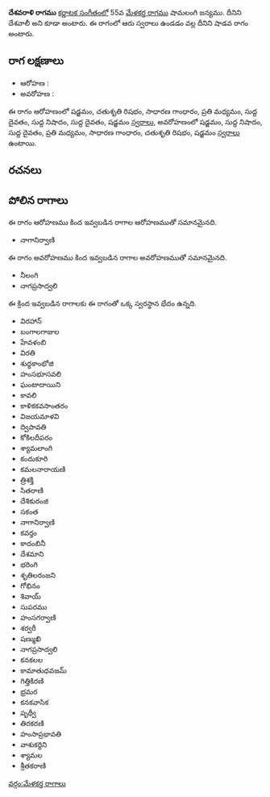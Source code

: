 {{Infobox ragam
	| name          	= దేశవరాళి
	| synonym	    	= దేశవాలీ
	| mela          	= 
	| chakra        	= 
	| janaka        	= 
	| type          	= శాడవ
	| arohanam      	= {{svaraC|S|R2|G2|M2|D1|N1|D1|S'}} 
	| avarohanam    	= {{svaraC|S'|N1|D1|M2|G2|R2|S}}
	| jeeva         	=
	| chhaya        	=
	| nyasa         	=
	| vishesha      	= 
	| equivalent  		= 
}}
{{కర్ణాటక సంగీత రాగాలు}}
'''దేశవరాళి రాగము''' [[కర్ణాటక సంగీతం]]లో 55వ [[మేళకర్త రాగము]] షామలంగి జన్యము. దీనిని దేశవాలీ అని కూడా అంటారు. ఈ రాగంలో ఆరు స్వరాలు ఉండడం వల్ల దీనిని షాడవ రాగం అంటారు.


==రాగ లక్షణాలు==


* ఆరోహణ : {{svaraC|S|R2|G2|M2|D1|N1|D1|S'}} 
* అవరోహణ : {{svaraC|S'|N1|D1|M2|G2|R2|S}}

ఈ రాగం ఆరోహణంలో షడ్జమం, చతుశృతి రిషభం, సాధారణ గాంధారం, ప్రతి మధ్యమం, సుద్ద దైవతం, సుద్ద నిషాదం, సుద్ద దైవతం, షడ్జమం [[స్వరాలు]], అవరోహణంలో షడ్జమం, సుద్ద నిషాదం, సుద్ద దైవతం, ప్రతి మధ్యమం, సాధారణ గాంధారం, చతుశృతి రిషభం, షడ్జమం [[స్వరాలు]] ఉంటాయి.

==రచనలు==



==పోలిన రాగాలు==
ఈ రాగం ఆరోహణము కింద ఇవ్వబడిన రాగాల ఆరోహణముతో సమానమైనది.
* నాగానిర్వాణి

ఈ రాగం అవరోహణము కింద ఇవ్వబడిన రాగాల అవరోహణముతో సమానమైనది.
* నీలంగి
* నాగప్రసాద్వలి

ఈ క్రింద ఇవ్వబడిన రాగాలకు ఈ రాగంతో ఒక్క స్వరస్థాన భేదం ఉన్నది.
* విరహాన్
* బంగాలగాజుల
* హేవళంబి
* విరతి
* శుధ్ధకాంభోజి
* హంసభూసవలి
* ఘంటాదాయిని
* కావలి
* కాళికకవసాంతరం
* విజయమాళవి
* ద్విపావతి
* కోకిలదీపరం
* శ్యామలాంగి
* కందుకూరి
* కమలనారాయణి
* త్రిశక్తి
* సితరాణి
* దేశికురంజి
* సకంత
* నాగానిర్వాణి
* కవర్తం
* కాదంబినీ
* దేశమాని
* భరింగి
* శృతిలరంజని
* గోభినం
* శివాయ్
* సుపరము
* హంసగర్వాణి
* శర్వరీ
* షణ్ముఖి
* నాగప్రసాద్వలి
* కనకలల
* కామాతుధవజమ్
* గిత్తికిరణి
* భ్రమర
* కనకవాసిక
* పృథ్వీ
* తిరకరణి
* హంసాప్రభావతి
* వాశుకర్దిని
* శ్యామల
* శ్రీతకరాణి



[[వర్గం:మేళకర్త రాగాలు]]
